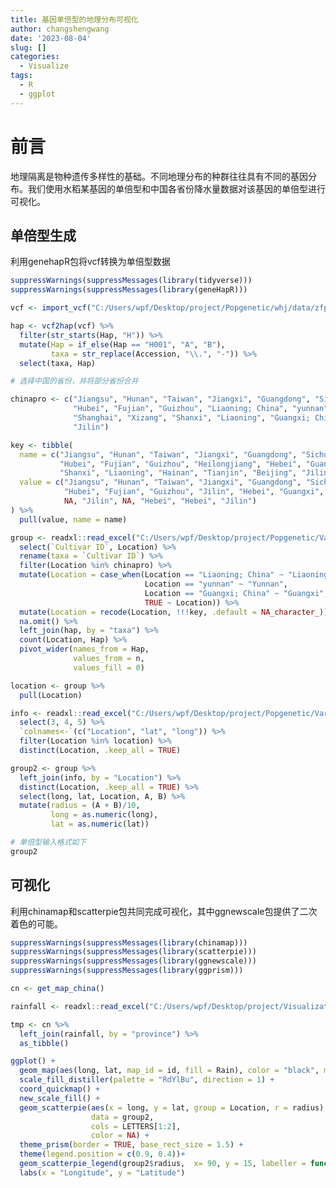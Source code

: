 ---
title: 基因单倍型的地理分布可视化
author: changshengwang
date: '2023-08-04'
slug: []
categories:
  - Visualize
tags:
  - R
  - ggplot
---

# 前言

地理隔离是物种遗传多样性的基础。不同地理分布的种群往往具有不同的基因分布。我们使用水稻某基因的单倍型和中国各省份降水量数据对该基因的单倍型进行可视化。

## 单倍型生成

利用genehapR包将vcf转换为单倍型数据

```{r vcf2hap}
suppressWarnings(suppressMessages(library(tidyverse)))
suppressWarnings(suppressMessages(library(geneHapR)))

vcf <- import_vcf("C:/Users/wpf/Desktop/project/Popgenetic/whj/data/zfpvg.vcf")

hap <- vcf2hap(vcf) %>%
  filter(str_starts(Hap, "H")) %>%
  mutate(Hap = if_else(Hap == "H001", "A", "B"),
         taxa = str_replace(Accession, "\\.", "-")) %>%
  select(taxa, Hap)

# 选择中国的省份，并将部分省份合并

chinapro <- c("Jiangsu", "Hunan", "Taiwan", "Jiangxi", "Guangdong", "Sichuan", "Anhui", "Zhejiang", "Yunnan", 
              "Hubei", "Fujian", "Guizhou", "Liaoning; China", "yunnan", "Heilongjiang", "Hebei", "Guangxi", "Henan",
              "Shanghai", "Xizang", "Shanxi", "Liaoning", "Guangxi; China", "Hainan", "Tianjin", "Hong Kong", "Beijing",
              "Jilin")

key <- tibble(
  name = c("Jiangsu", "Hunan", "Taiwan", "Jiangxi", "Guangdong", "Sichuan", "Anhui", "Zhejiang", "Yunnan", 
           "Hubei", "Fujian", "Guizhou", "Heilongjiang", "Hebei", "Guangxi", "Henan","Shanghai", "Xizang", 
           "Shanxi", "Liaoning", "Hainan", "Tianjin", "Beijing", "Jilin"),
  value = c("Jiangsu", "Hunan", "Taiwan", "Jiangxi", "Guangdong", "Sichuan", "Anhui", "Zhejiang", "Yunnan", 
            "Hubei", "Fujian", "Guizhou", "Jilin", "Hebei", "Guangxi", NA,"Jiangsu", NA,  
            NA, "Jilin", NA, "Hebei", "Hebei", "Jilin")
) %>%
  pull(value, name = name)

group <- readxl::read_excel("C:/Users/wpf/Desktop/project/Popgenetic/VarMap/taxainfo.xlsx") %>%
  select(`Cultivar ID`, Location) %>%
  rename(taxa = `Cultivar ID`) %>%
  filter(Location %in% chinapro) %>%
  mutate(Location = case_when(Location == "Liaoning; China" ~ "Liaoning",
                              Location == "yunnan" ~ "Yunnan",
                              Location == "Guangxi; China" ~ "Guangxi",
                              TRUE ~ Location)) %>%
  mutate(Location = recode(Location, !!!key, .default = NA_character_)) %>%
  na.omit() %>%
  left_join(hap, by = "taxa") %>%
  count(Location, Hap) %>%
  pivot_wider(names_from = Hap,
              values_from = n,
              values_fill = 0)

location <- group %>%
  pull(Location)

info <- readxl::read_excel("C:/Users/wpf/Desktop/project/Popgenetic/VarMap/Raw Data submission.xls", skip = 11, col_names = FALSE) %>%
  select(3, 4, 5) %>%
  `colnames<-`(c("Location", "lat", "long")) %>%
  filter(Location %in% location) %>%
  distinct(Location, .keep_all = TRUE) 

group2 <- group %>%
  left_join(info, by = "Location") %>%
  distinct(Location, .keep_all = TRUE) %>%
  select(long, lat, Location, A, B) %>%
  mutate(radius = (A + B)/10,
         long = as.numeric(long),
         lat = as.numeric(lat))

# 单倍型输入格式如下
group2
```

## 可视化

利用chinamap和scatterpie包共同完成可视化，其中ggnewscale包提供了二次着色的可能。

```{r map}
suppressWarnings(suppressMessages(library(chinamap)))
suppressWarnings(suppressMessages(library(scatterpie)))
suppressWarnings(suppressMessages(library(ggnewscale)))
suppressWarnings(suppressMessages(library(ggprism)))

cn <- get_map_china() 

rainfall <- readxl::read_excel("C:/Users/wpf/Desktop/project/Visualization/whj/rainfall2.xlsx")

tmp <- cn %>%
  left_join(rainfall, by = "province") %>%
  as_tibble()

ggplot() + 
  geom_map(aes(long, lat, map_id = id, fill = Rain), color = "black", map = tmp, data = tmp) + 
  scale_fill_distiller(palette = "RdYlBu", direction = 1) +
  coord_quickmap() +
  new_scale_fill() +
  geom_scatterpie(aes(x = long, y = lat, group = Location, r = radius),
                  data = group2,
                  cols = LETTERS[1:2],
                  color = NA) +
  theme_prism(border = TRUE, base_rect_size = 1.5) +
  theme(legend.position = c(0.9, 0.4))+
  geom_scatterpie_legend(group2$radius,  x= 90, y = 15, labeller = function(x) {10*x}) +
  labs(x = "Longitude", y = "Latitude")
```
